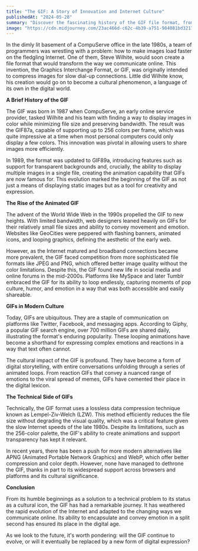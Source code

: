 ```yaml
---
title: "The GIF: A Story of Innovation and Internet Culture"
publishedAt: "2024-05-28"
summary: "Discover the fascinating history of the GIF file format, from its creation in the 1980s to its rise as a cultural icon in the digital age. Explore the evolution, impact, and future of GIFs in this comprehensive article."
image: "https://cdn.midjourney.com/23ac466d-c62c-4b39-a751-984081bd3217/0_1.png"
---
```


In the dimly lit basement of a CompuServe office in the late 1980s, a team of programmers was wrestling with a problem: how to make images load faster on the fledgling Internet. One of them, Steve Wilhite, would soon create a file format that would transform the way we communicate online. This invention, the Graphics Interchange Format, or GIF, was originally intended to compress images for slow dial-up connections. Little did Wilhite know, his creation would go on to become a cultural phenomenon, a language of its own in the digital world.

**A Brief History of the GIF**

The GIF was born in 1987 when CompuServe, an early online service provider, tasked Wilhite and his team with finding a way to display images in color while minimizing file size and preserving bandwidth. The result was the GIF87a, capable of supporting up to 256 colors per frame, which was quite impressive at a time when most personal computers could only display a few colors. This innovation was pivotal in allowing users to share images more efficiently.

In 1989, the format was updated to GIF89a, introducing features such as support for transparent backgrounds and, crucially, the ability to display multiple images in a single file, creating the animation capability that GIFs are now famous for. This evolution marked the beginning of the GIF as not just a means of displaying static images but as a tool for creativity and expression.

**The Rise of the Animated GIF**

The advent of the World Wide Web in the 1990s propelled the GIF to new heights. With limited bandwidth, web designers leaned heavily on GIFs for their relatively small file sizes and ability to convey movement and emotion. Websites like GeoCities were peppered with flashing banners, animated icons, and looping graphics, defining the aesthetic of the early web.

However, as the Internet matured and broadband connections became more prevalent, the GIF faced competition from more sophisticated file formats like JPEG and PNG, which offered better image quality without the color limitations. Despite this, the GIF found new life in social media and online forums in the mid-2000s. Platforms like MySpace and later Tumblr embraced the GIF for its ability to loop endlessly, capturing moments of pop culture, humor, and emotion in a way that was both accessible and easily shareable.

**GIFs in Modern Culture**

Today, GIFs are ubiquitous. They are a staple of communication on platforms like Twitter, Facebook, and messaging apps. According to Giphy, a popular GIF search engine, over 700 million GIFs are shared daily, illustrating the format's enduring popularity. These looping animations have become a shorthand for expressing complex emotions and reactions in a way that text often cannot.

The cultural impact of the GIF is profound. They have become a form of digital storytelling, with entire conversations unfolding through a series of animated loops. From reaction GIFs that convey a nuanced range of emotions to the viral spread of memes, GIFs have cemented their place in the digital lexicon.

**The Technical Side of GIFs**

Technically, the GIF format uses a lossless data compression technique known as Lempel-Ziv-Welch (LZW). This method efficiently reduces the file size without degrading the visual quality, which was a critical feature given the slow Internet speeds of the late 1980s. Despite its limitations, such as the 256-color palette, the GIF's ability to create animations and support transparency has kept it relevant.

In recent years, there has been a push for more modern alternatives like APNG (Animated Portable Network Graphics) and WebP, which offer better compression and color depth. However, none have managed to dethrone the GIF, thanks in part to its widespread support across browsers and platforms and its cultural significance.

**Conclusion**

From its humble beginnings as a solution to a technical problem to its status as a cultural icon, the GIF has had a remarkable journey. It has weathered the rapid evolution of the Internet and adapted to the changing ways we communicate online. Its ability to encapsulate and convey emotion in a split second has ensured its place in the digital age.

As we look to the future, it's worth pondering: will the GIF continue to evolve, or will it eventually be replaced by a new form of digital expression?
